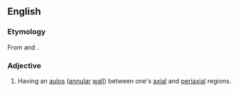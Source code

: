 ==English==

===Etymology===
From {{m|en|aulos}} and {{m|en|-ate}}.

===Adjective===
{{en-adj|-}}

# {{context|rare|biology|of a [[coral]]|lang=en}} Having an [[aulos]] ([[annular]] [[wall]]) between one's [[axial]] and [[periaxial]] regions.